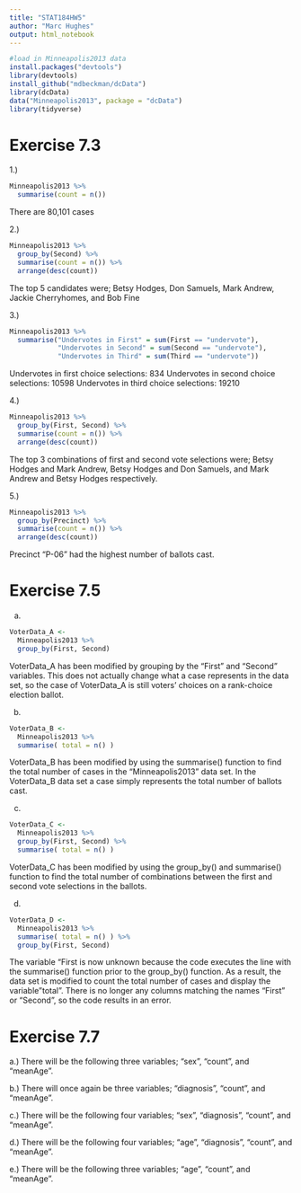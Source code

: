 ```yaml
---
title: "STAT184HW5"
author: "Marc Hughes"
output: html_notebook
---
```



```r
#load in Minneapolis2013 data 
install.packages("devtools")
library(devtools)
install_github("mdbeckman/dcData")
library(dcData)
data("Minneapolis2013", package = "dcData")
library(tidyverse)
```


# Exercise 7.3

1.) 
```r
Minneapolis2013 %>%
  summarise(count = n())
```

There are 80,101 cases

2.) 
```r
Minneapolis2013 %>%
  group_by(Second) %>%
  summarise(count = n()) %>%
  arrange(desc(count))
```

The top 5 candidates were; Betsy Hodges, Don Samuels, Mark Andrew, Jackie Cherryhomes, and Bob Fine

3.)

```r
Minneapolis2013 %>%
  summarise("Undervotes in First" = sum(First == "undervote"),
            "Undervotes in Second" = sum(Second == "undervote"),
            "Undervotes in Third" = sum(Third == "undervote"))
```

Undervotes in first choice selections: 834
Undervotes in second choice selections: 10598
Undervotes in third choice selections: 19210

4.)

```r
Minneapolis2013 %>%
  group_by(First, Second) %>%
  summarise(count = n()) %>%
  arrange(desc(count))
```

The top 3 combinations of first and second vote selections were; Betsy Hodges and Mark Andrew, Betsy Hodges and Don Samuels, and Mark Andrew and Betsy Hodges respectively.

5.)

```r
Minneapolis2013 %>%
  group_by(Precinct) %>%
  summarise(count = n()) %>%
  arrange(desc(count))
```

Precinct "P-06" had the highest number of ballots cast.

# Exercise 7.5

a)

```r
VoterData_A <-
  Minneapolis2013 %>%
  group_by(First, Second)
```

VoterData_A has been modified by grouping by the "First" and "Second" variables. This does not actually change what a case represents in the data set, so the case of VoterData_A is still voters' choices on a rank-choice election ballot.

b) 

```r
VoterData_B <-
  Minneapolis2013 %>%
  summarise( total = n() )
```

VoterData_B has been modified by using the summarise() function to find the total number of cases in the "Minneapolis2013" data set. In the VoterData_B data set a case simply represents the total number of ballots cast.

c)

```r
VoterData_C <-
  Minneapolis2013 %>%
  group_by(First, Second) %>%
  summarise( total = n() )
```

VoterData_C has been modified by using the group_by() and summarise() function to find the total number of combinations between the first and second vote selections in the ballots.

d)

```r
VoterData_D <-
  Minneapolis2013 %>%
  summarise( total = n() ) %>%
  group_by(First, Second) 
```

The variable "First is now unknown because the code executes the line with the summarise() function prior to the group_by() function. As a result, the data set is modified to count the total number of cases and display the variable "total". There is no longer any columns matching the names "First" or "Second", so the code results in an error.

# Exercise 7.7

a.) There will be the following three variables; "sex", "count", and "meanAge".

b.) There will once again be three variables; "diagnosis", "count", and "meanAge".

c.) There will be the following four variables; "sex", "diagnosis", "count", and "meanAge".

d.) There will be the following four variables; "age", "diagnosis", "count", and "meanAge".

e.) There will be the following three variables; "age", "count", and "meanAge".



